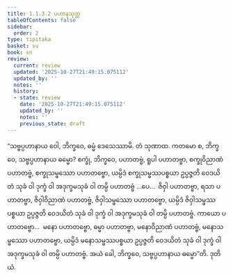 ```yaml
---
title: 1.1.3.2 ပဟာနသုတ္တ
tableOfContents: false
sidebar:
  order: 2
type: tipitaka
basket: su
book: sn
review:
  current: review
  updated: '2025-10-27T21:49:15.075112'
  updated_by: ''
  notes: ''
  history:
  - state: review
    date: '2025-10-27T21:49:15.075112'
    updated_by: ''
    notes: ''
    previous_state: draft
---
```



<ReviewStatus review={frontmatter.review} showDetails={true} />

<HypothesisAnnotation frontmatter={frontmatter} />

<DynamicBreadcrumb />

<Division number="24" book="sn" e="ch" v="18" p="283">

<Paragraph number="65" book="sn">
“သဗ္ဗပ္ပဟာနာယ ဝေါ, ဘိက္ခဝေ, ဓမ္မံ ဒေသေဿာမိ. တံ သုဏာထ. ကတမော စ, ဘိက္ခဝေ, သဗ္ဗပ္ပဟာနာယ ဓမ္မော? စက္ခုံ, ဘိက္ခဝေ, ပဟာတဗ္ဗံ, ရူပါ ပဟာတဗ္ဗာ, စက္ခုဝိညာဏံ ပဟာတဗ္ဗံ, စက္ခုသမ္ဖဿော ပဟာတဗ္ဗော, ယမ္ပိဒံ စက္ခုသမ္ဖဿပစ္စယာ ဥပ္ပဇ္ဇတိ ဝေဒယိတံ သုခံ ဝါ ဒုက္ခံ ဝါ အဒုက္ခမသုခံ ဝါ တမ္ပိ ပဟာတဗ္ဗံ …ပေ…  ဇိဝှါ ပဟာတဗ္ဗာ, ရသာ ပဟာတဗ္ဗာ, ဇိဝှါဝိညာဏံ ပဟာတဗ္ဗံ, ဇိဝှါသမ္ဖဿော ပဟာတဗ္ဗော, ယမ္ပိဒံ ဇိဝှါသမ္ဖဿပစ္စယာ ဥပ္ပဇ္ဇတိ ဝေဒယိတံ သုခံ ဝါ ဒုက္ခံ ဝါ အဒုက္ခမသုခံ ဝါ တမ္ပိ ပဟာတဗ္ဗံ. ကာယော ပဟာတဗ္ဗော…  မနော ပဟာတဗ္ဗော, ဓမ္မာ ပဟာတဗ္ဗာ, မနောဝိညာဏံ ပဟာတဗ္ဗံ, မနောသမ္ဖဿော ပဟာတဗ္ဗော, ယမ္ပိဒံ မနောသမ္ဖဿပစ္စယာ ဥပ္ပဇ္ဇတိ ဝေဒယိတံ သုခံ ဝါ ဒုက္ခံ ဝါ အဒုက္ခမသုခံ ဝါ တမ္ပိ ပဟာတဗ္ဗံ. အယံ ခေါ, ဘိက္ခဝေ, သဗ္ဗပ္ပဟာနာယ ဓမ္မော”တိ.

</Paragraph>
</Division>

<Paragraph number="66" type="center" book="sn">
ဒုတိယံ.
</Paragraph>